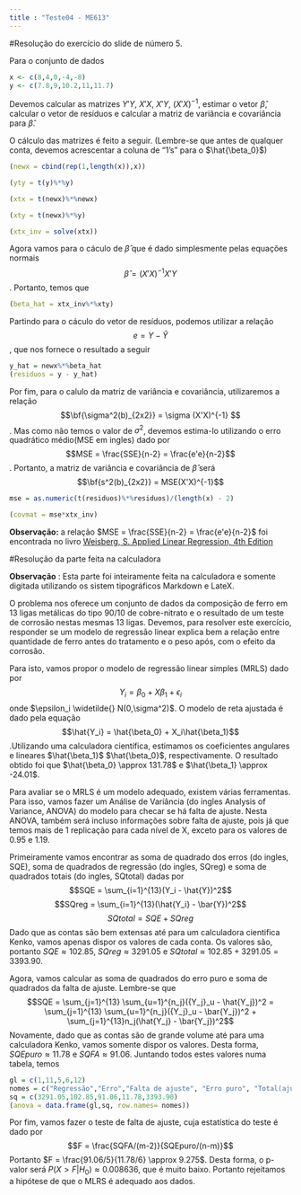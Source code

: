 ```yaml
---
title : "Teste04 - ME613"
---
```


#Resolução do exercício do slide de número 5.

Para o conjunto de dados 

```r
x <- c(8,4,0,-4,-8)
y <- c(7.8,9,10.2,11,11.7)
```

Devemos calcular as matrizes $Y'Y$, $X'X$, $X'Y$, $(X'X)^{-1}$, estimar o vetor $\hat{\beta}$, calcular o vetor de resíduos e calcular a matriz de variância e covariância para $\hat{\beta}$.

O cálculo das matrizes é feito a seguir. (Lembre-se que antes de qualquer conta, devemos acrescentar a coluna de "1's" para o $\hat{\beta_0}$)

```r

(newx = cbind(rep(1,length(x)),x))

(yty = t(y)%*%y)

(xtx = t(newx)%*%newx)

(xty = t(newx)%*%y)

(xtx_inv = solve(xtx))
```


Agora vamos para o cáculo de $\hat{\beta}$ que é dado simplesmente pelas equações normais $$\hat{\beta} = (X'X)^{-1}X'Y $$. Portanto, temos que 

```r
(beta_hat = xtx_inv%*%xty)
```

Partindo para o cáculo do vetor de resíduos, podemos utilizar a relação $$e = Y - \hat{Y}$$, que nos fornece o resultado a seguir 

```r
y_hat = newx%*%beta_hat
(residuos = y - y_hat)
```

Por fim, para o calulo da matriz de variância e covariância, utilizaremos a relação $$\bf{\sigma^2(b)_{2x2}} = \sigma (X'X)^{-1} $$. Mas como não temos o valor de $\sigma^2$, devemos estima-lo utilizando o erro quadrático médio(MSE em ingles) dado por $$MSE = \frac{SSE}{n-2} = \frac{e'e}{n-2}$$. Portanto, a matriz de variância e covariância de $\hat{\beta}$ será $$\bf{s^2(b)_{2x2}} = MSE(X'X)^{-1}$$

```r
mse = as.numeric(t(residuos)%*%residuos)/(length(x) - 2)

(covmat = mse*xtx_inv)

```

**Observação:** a relação $MSE = \frac{SSE}{n-2} = \frac{e'e}{n-2}$ foi encontrada no livro [Weisberg, S. Applied Linear Regression, 4th Edition](http://users.stat.umn.edu/~sandy/alr4ed/)

#Resolução da parte feita na calculadora

**Observação** : Esta parte foi inteiramente feita na calculadora e somente digitada utilizando os sistem tipográficos Markdown e LateX.

O problema nos oferece um conjunto de dados da composição de ferro em 13 ligas metálicas do tipo 90/10 de cobre-nitrato e o resultado de um teste de corrosão nestas mesmas 13 ligas. Devemos, para resolver este exercício, responder se um modelo de regressão linear explica bem a relação entre quantidade de ferro antes do tratamento e o peso após, com o efeito da corrosão.

Para isto, vamos propor o modelo de regressão linear simples (MRLS) dado por $$Y_i = \beta_0 + X\beta_1 + \epsilon_i$$ onde $\epsilon_i \widetilde{} N(0,\sigma^2)$. O modelo de reta ajustada é dado pela equação $$\hat{Y_i} = \hat{\beta_0} + X_i\hat{\beta_1}$$.Utilizando uma calculadora científica, estimamos os coeficientes angulares e lineares $\hat{\beta_1}$ $\hat{\beta_0}$, respectivamente. O resultado obtido foi que $\hat{\beta_0} \approx 131.78$ e $\hat{\beta_1} \approx -24.01$.

Para avaliar se o MRLS é um modelo adequado, existem várias ferramentas. Para isso, vamos fazer um Análise de Variância (do ingles Analysis of Variance, ANOVA) do modelo para checar se há falta de ajuste. Nesta ANOVA, também será incluso informações sobre falta de ajuste, pois já que temos mais de 1 replicação para cada nível de X, exceto para os valores de $0.95$ e $1.19$. 

Primeiramente vamos encontrar as soma de quadrado dos erros (do ingles, SQE), soma de quadrados de regressão (do ingles, SQreg) e soma de quadrados totais (do ingles, SQtotal) dadas por $$SQE = \sum_{i=1}^{13}(Y_i - \hat{Y})^2$$ $$SQreg = \sum_{i=1}^{13}(\hat{Y_i} - \bar{Y})^2$$ $$SQtotal = SQE + SQreg$$ Dado que as contas são bem extensas até para um calculadora cientifica Kenko, vamos apenas dispor os valores de cada conta. Os valores são, portanto $SQE \approx 102.85$, $SQreg \approx 3291.05$ e $SQtotal \approx 102.85 + 3291.05 = 3393.90$. 

Agora, vamos calcular as soma de quadrados do erro puro e soma de quadrados da falta de ajuste. Lembre-se que $$SQE = \sum_{j=1}^{13} \sum_{u=1}^{n_j}({Y_j}_u - \hat{Y_j})^2 = \sum_{j=1}^{13} \sum_{u=1}^{n_j}({Y_j}_u - \bar{Y_j})^2 + \sum_{j=1}^{13}n_j(\hat{Y_j} - \bar{Y_j})^2$$ Novamente, dado que as contas são de grande volume até para uma calculadora Kenko, vamos somente dispor os valores. Desta forma, $SQEpuro \approx 11.78$ e $SQFA \approx 91.06$. Juntando todos estes valores numa tabela, temos 

```r
gl = c(1,11,5,6,12)
nomes = c("Regressão","Erro","Falta de ajuste", "Erro puro", "Total(ajustada)")
sq = c(3291.05,102.85,91.06,11.78,3393.90)
(anova = data.frame(gl,sq, row.names= nomes))
```

Por fim, vamos fazer o teste de falta de ajuste, cuja estatística do teste é dado por $$F = \frac{SQFA/(m-2)}{SQEpuro/(n-m)}$$ Portanto $F = \frac{91.06/5}{11.78/6} \approx 9.275$. Desta forma, o p-valor será $P(X > F | H_0) \approx 0.008636$, que é muito baixo. Portanto rejeitamos a hipótese de que o MLRS é adequado aos dados.

